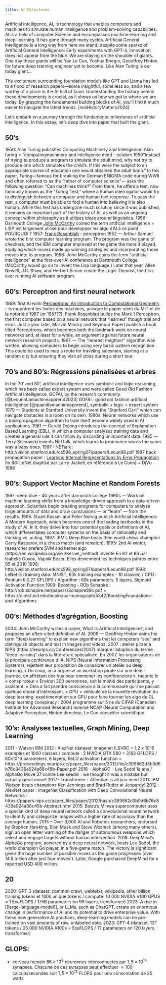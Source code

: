 ```yaml
---
title: AI Milestones
---
```


Artificial intelligence, AI, is technology that enables computers and machines to simulate human intelligence and problem-solving capabilities. AI is a field of computer Science and encompasses machine-learning and deep-learning. It has gone through many cycles. Artificial General Intelligence is a long way from here we stand, despite some sparks of Artificial General Intelligence: Early experiments with GPT-4.
Innovation does not appear from the blue. We are staying on the shoulder of giants. One day these giants will be Yan Le Cun, Yoshua Bnegio, Geooffrey Hinton, for future deep learning engineer yet to become. Like Alan Turing is our today giant…

The excitement surrounding foundation models like GPT and Llama has led to a flood of research papers—some insightful, some less so, and a few worthy of a place in the AI hall of fame. Understanding the history behind these developments is crucial, as it shows us how we got to where we are today. By grasping the fundamental building blocks of AI, you’ll find it much easier to navigate the latest trends. [reisHistoryMatters2024]

Let’s embark on a journey through the fundamental milestones of artificial intelligence. In this essay, let’s deep dive into paper that built the giant.

## 50's

1950: Alan Turing publishes Computing Machinery and Intelligence. Alan turing = "computingmachinery and intelligence mind - octobre 1950
"instead of trying to produce a program to simulate the adult mind, why not try to produce one which simulates the child's. If this were the subject to an appropriate course of education one would obtained the adult brain."
In this paper, Turing—famous for breaking the German ENIGMA code during WWII and often referred to as the “father of computer science”— asks the following question: “Can machines think?” From there, he offers a test, now famously known as the “Turing Test,” where a human interrogator would try to distinguish between a computer and human text response. To pass the test, a computer must be able to fool a human into believing it is also human. While this test has undergone much scrutiny since it was published, it remains an important part of the history of AI, as well as an ongoing concept within philosophy as it utilizes ideas around linguistics.
1956- Darmouth College
[John McCarthy](https://fr.wikipedia.org/wiki/John_McCarthy) coined the term artificial intelligence
= LISP est largement utilisé pour développer les algo d'AI à ce point : POURQUOI ?
1957: [Frank Rosenblatt](https://fr.wikipedia.org/wiki/Frank_Rosenblatt) - perceptron
1952 — Arthur Samuel wrote the first computer learning program. The program was the game of checkers, and the IBM computer improved at the game the more it played, studying which moves made up winning strategies and incorporating those moves into its program.
1956: John McCarthy coins the term “artificial intelligence” at the first-ever AI conference at Dartmouth College. (McCarthy would go on to invent the Lisp language.) Later that year, Allen Newell, J.C. Shaw, and Herbert Simon create the Logic Theorist, the first-ever running AI software program.

## 60’s: Perceptron and first neural network

1969: first Ai wintr [Perceptrons: An Introduction to Computational Geometry](https://direct.mit.edu/books/monograph/3132/PerceptronsAn-Introduction-to-Computational) : ils mopntrent les limtes des machines, puisque le papier vient du MIT et de la notoriété
1967 (or 1957??): Frank Rosenblatt builds the Mark 1 Perceptron, the first computer based on a neural network that “learned” though trial and error. Just a year later, Marvin Minsky and Seymour Papert publish a book titled Perceptrons, which becomes both the landmark work on neural networks and, at least for a while, an argument against future neural network research projects.
1967 — The “nearest neighbor” algorithm was written, allowing computers to begin using very basic pattern recognition. This could be used to map a route for traveling salesmen, starting at a random city but ensuring they visit all cities during a short tour.

## 70’s and 80’s: Régressions pénalisées et arbres

In the 70’ and 80’, artificial intelligence uses symbolic and logic reasoning, which has been called expert system and were called Good Old Fashion Artificial Intelligence, GOFAI, by the research community. [@LecunnLamachineapprend2023]
GOFAI : good old fashion artificial intelligence [@quandlamachineapprend], 
symbolic + logic = expert system
1979 — Students at Stanford University invent the “Stanford Cart” which can navigate obstacles in a room on its own.
1980s: Neural networks which use a backpropagation algorithm to train itself become widely used in AI applications.
1981 — Gerald Dejong introduces the concept of Explanation Based Learning (EBL), in which a computer analyses training data and creates a general rule it can follow by discarding unimportant data.
1985 — Terry Sejnowski invents NetTalk, which learns to pronounce words the same way a baby does.
1987 : NETtalk : http://vision.stanford.edu/cs598_spring07/papers/Lecun98.pdf
1987 back propagation paper : [Learning Internal Representations by Error Propagation](https://ieeexplore.ieee.org/document/6302929)
fin 88: LeNet (baptisé par Larry Jackell, en référence à Le Cunn) + DjVu 1988

## 90’s: Support Vector Machine et Random Forests

1997: deep blue - 40 years after darmouth college
1990s — Work on machine learning shifts from a knowledge-driven approach to a data-driven approach. Scientists begin creating programs for computers to analyze large amounts of data and draw conclusions — or “learn” — from the results.
1995: Stuart Russell and Peter Norvig publish Artificial Intelligence: A Modern Approach, which becomes one of the leading textbooks in the study of AI. In it, they delve into four potential goals or definitions of AI, which differentiates computer systems on the basis of rationality and thinking vs. acting.
1997: IBM’s Deep Blue beats then world chess champion Garry Kasparov, in a chess match (and rematch).
1995: 2nd AI winter, researcher prefers SVM and kernel algo (https://en.wikipedia.org/wiki/Kernel_method) inventé En 92 et 96 par Isabelle Guyou, Vapnik Boser. Elles deviennent les techniques pahres entre 95 et 2010
1998: http://vision.stanford.edu/cs598_spring07/papers/Lecun98.pdf
1998: LeNet-5 (training data: MNIST, 60k training examples - 10 classes) / CPU : Pentium II 0,27 GFLOPS / Algorithm : 60k parameters, 5 layers, Sigmoid Activation Function
1999: Boosting - ROb Schapire : http://rob.schapire.net/papers/Schapire99c.pdf + https://direct.mit.edu/books/oa-monograph/5342/BoostingFoundations-and-Algorithms

## 00’s: Méthodes d’agrégation, Boosting

2004: John McCarthy writes a paper, What Is Artificial Intelligence?, and proposes an often-cited definition of AI.
2006 — Geoffrey Hinton coins the term “deep learning” to explain new algorithms that let computers “see” and distinguish objects and text in images and videos.
2007 : atelier pirate à NIPS (https://neurips.cc/Conferences/2007) marque l'adoption du terme "deep learning" dans la littérature spécialisée. En 2007, les organisateurs de la principale conférence d'IA, NIPS (Neural Information Processing Systems), rejettent leur proposition de consacrer un atelier au deep learning. « Du coup, on a organisé un workshop pirate sur une demi-journée, en affrétant des bus pour emmener les conférenciers », raconte le « conspirateur » Environ 300 personnes, soit la moitié des participants, y assistent. « Cela a fait prendre conscience à la communauté qu'il se passait quelque chose d'intéressant. »
GPU = véhicule de la nouvelle révolution du deep learning: expérimentation sur GPU pour faire tourner les algo de DL
deep learning conspiracy : 2004 programme sur 5 ns du CIFAR (Canadian Institute for Advanced Research) nommé NCAP (Neural Computation and Adaptive Perception, Hinton directeur, Le Cun conseiller scientifique

## 10’s: Analyses textuelles, Graph Mining, Deep Learning

2011 - Watson IBM
2012 :  AlexNet (dataset: imagenet ILSVRC = 1,2 x 10^6 examples et 1000 classes / compute : 2 NVIDIA GTX 580 = 3162 GFLOPS / \approx 60x10^6 parameters, 8 layers, ReLU activation function = https://proceedings.neurips.cc/paper_files/paper/2012/file/c399862d3b9d6b76c8436e924a68c45b-Paper.pdf
2016 - AlphaGO - Lee Sedol 1à ans / AlphaGo Move 37 contre Lee seedol : we thought it was a mistake but actually great move!
2017- Transformer - Attention is all you need
2011: IBM Watson beats champions Ken Jennings and Brad Rutter at Jeopardy!
2012 : AlexNet paper : ImageNet Classification with Deep Convolutional Neural Networks : https://papers.nips.cc/paper_files/paper/2012/hash/c399862d3b9d6b76c8436e924a68c45b-Abstract.html
2015: Baidu’s Minwa supercomputer uses a special kind of deep neural network called a convolutional neural network to identify and categorize images with a higher rate of accuracy than the average human.
2015 – Over 3,000 AI and Robotics researchers, endorsed by Stephen Hawking, Elon Musk and Steve Wozniak (among many others), sign an open letter warning of the danger of autonomous weapons which select and engage targets without human intervention.
2016: DeepMind’s AlphaGo program, powered by a deep neural network, beats Lee Sodol, the world champion Go player, in a five-game match. The victory is significant given the huge number of possible moves as the game progresses (over 14.5 trillion after just four moves!). Later, Google purchased DeepMind for a reported USD 400 million.

## 20

2020: GPT-3 (dataset: common crawl, webtetxt, wikipedia, other \approx 500 billion training tokens et \approx 100k unique tokens / compute: 10 000 NVIDIA V100 GPUS = 1 ExaFLOPS / 175B parameters on 96 layers, transformer)
2023: A rise in [[large-language-model]], or LLMs, such as ChatGPT, create an enormous change in performance of AI and its potential to drive enterprise value. With these new generative AI practices, deep-learning models can be pre-trained on vast amounts of raw, unlabeled data.
2023: GPT-4 (dataset: \approx 13T tokens / 25 000 NVIDIA A100s = \approx 4 ExaFLOPS / \approx 1T parameters on 120 layers, transformer)

## GLOPS:

- cerveau humain $86 \times 10^9$ neuronnes interconnectés par $1,5 \times 10^14$ synapses. Chacune de ces synapses peut effectuer $\approx 100$ calculs/secondes soit $1,5 \times 10^18$ FLOPS pour une consomation de 25 watts
